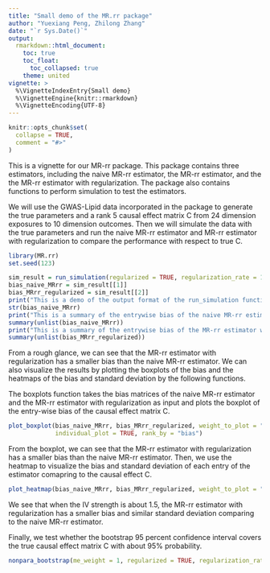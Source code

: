 ```yaml
---
title: "Small demo of the MR.rr package"
author: "Yuexiang Peng, Zhilong Zhang"
date: "`r Sys.Date()`"
output: 
  rmarkdown::html_document:
    toc: true
    toc_float:
      toc_collapsed: true
    theme: united
vignette: >
  %\VignetteIndexEntry{Small demo}
  %\VignetteEngine{knitr::rmarkdown}
  %\VignetteEncoding{UTF-8}
---
```


```r
knitr::opts_chunk$set(
  collapse = TRUE,
  comment = "#>"
)
```

This is a vignette for our MR-rr package. This package contains three estimators, including the naive MR-rr estimator, the MR-rr estimator, and the the MR-rr estimator with regularization. The package also contains functions to perform simulation to test the estimators. 

We will use the GWAS-Lipid data incorporated in the package to generate the true parameters and a rank 5 causal effect matrix C from 24 dimension exposures to 10 dimension outcomes. Then we will simulate the data with the true parameters and run the naive MR-rr estimator and MR-rr estimator with regularization to compare the performance with respect to true C.


```r
library(MR.rr)
set.seed(123)

sim_result = run_simulation(regularized = TRUE, regularization_rate = 1e-13)
bias_naive_MRrr = sim_result[[1]]
bias_MRrr_regularized = sim_result[[2]]
print("This is a demo of the output format of the run_simulation function:")
str(bias_naive_MRrr)
print("This is a summary of the entrywise bias of the naive MR-rr estimator:")
summary(unlist(bias_naive_MRrr))
print("This is a summary of the entrywise bias of the MR-rr estimator with regularization:")
summary(unlist(bias_MRrr_regularized))
```

From a rough glance, we can see that the MR-rr estimator with regularization has a smaller bias than the naive MR-rr estimator. We can also visualize the results by plotting the boxplots of the bias and the heatmaps of the bias and standard deviation by the following functions.

The boxplots function takes the bias matrices of the naive MR-rr estimator and the MR-rr estimator with regularization as input and plots the boxplot of the entry-wise bias of the causal effect matrix C. 

```r
plot_boxplot(bias_naive_MRrr, bias_MRrr_regularized, weight_to_plot = "0.2",
             individual_plot = TRUE, rank_by = "bias")
```

From the boxplot, we can see that the MR-rr estimator with regularization has a smaller bias than the naive MR-rr estimator. Then, we use the heatmap to visualize the bias and standard deviation of each entry of the estimator comapring to the causal effect C.

```r
plot_heatmap(bias_naive_MRrr, bias_MRrr_regularized, weight_to_plot = "0.2")
```

We see that when the IV strength is about 1.5, the MR-rr estimator with regularization has a smaller bias and similar standard deviation comparing to the naive MR-rr estimator.

Finally, we test whether the bootstrap 95 percent confidence interval covers the true causal effect matrix C with about 95% probability.

```r
nonpara_bootstrap(me_weight = 1, regularized = TRUE, regularization_rate = 1e-13)
```















